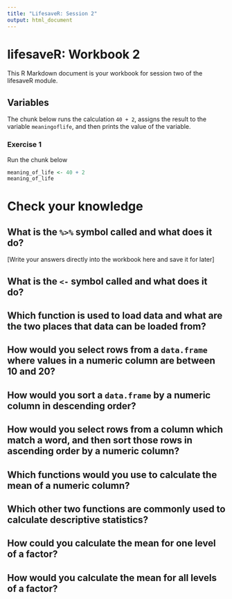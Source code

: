 ```yaml
---
title: "LifesaveR: Session 2"
output: html_document
---
```


# lifesaveR: Workbook 2

This R Markdown document is your workbook for session two of the lifesaveR module.

## Variables

The chunk below runs the calculation `40 + 2`, assigns the result to the variable `meaningoflife`, and then prints the
value of the variable.

### Exercise 1

Run the chunk below

```r
meaning_of_life <- 40 + 2
meaning_of_life
```

# Check your knowledge

## What is the `%>%` symbol called and what does it do?

[Write your answers directly into the workbook here and save it for later]

## What is the `<-` symbol called and what does it do?

## Which function is used to load data and what are the two places that data can be loaded from?

## How would you select rows from a `data.frame` where values in a numeric column are between 10 and 20?

## How would you sort a `data.frame` by a numeric column in descending order? <!-- TODO: too easy? -->

## How would you select rows from a column which match a word, and then sort those rows in ascending order by a numeric column?

## Which functions would you use to calculate the mean of a numeric column?

## Which other two functions are commonly used to calculate descriptive statistics?

## How could you calculate the mean for one level of a factor?

## How would you calculate the mean for all levels of a factor?